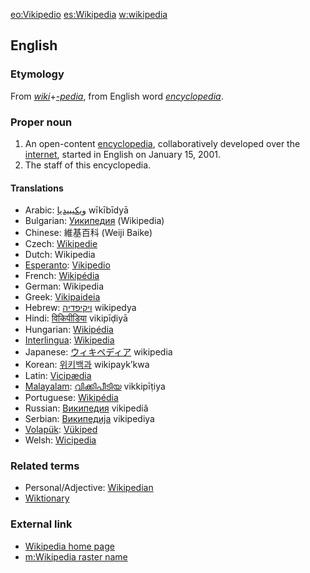 [[eo:Vikipedio]] [[es:Wikipedia]] [[w:wikipedia]]

==English==

===Etymology===
From ''[[wiki]]''+''[[-pedia]]'', from English word ''[[encyclopedia]]''.

===Proper noun===
# An open-content [[encyclopedia]], collaboratively developed over the [[internet]], started in English on January 15, 2001.
# The staff of this encyclopedia.

==== Translations ====
*Arabic: [[ويكيبيديا]] wīkībīdyā
* Bulgarian: [[Уикипедия]] (Wikipedia)
*Chinese: 維基百科 (Weiji Baike)
*Czech: [[Wikipedie]]
*Dutch: Wikipedia
*[[Esperanto]]: [[Vikipedio]]
*French: [[Wikipédia]]
*German: Wikipedia
*Greek: [[Vikipaideia]]
*Hebrew: [[ויקיפדיה]] wikipedya
*Hindi: [[विकिपीडिया]] vikipīḍiyā
*Hungarian: [[Wikipédia]]
*[[Interlingua]]: [[Wikipedia]]
*Japanese: [[ウィキペディア]] wikipedia
*Korean: [[위키백과]] wikipayk’kwa
*Latin: [[Vicipædia]]
*[[Malayalam]]: [[വിക്കിപീടിയ]] vikkipīṭiya
*Portuguese: [[Wikipédia]]
*Russian: [[Википедия]] vikipediâ
*Serbian: [[Википедија]] vikipediya
*[[Volapük]]: [[Vükiped]]
*Welsh: [[Wicipedia]]

=== Related terms ===

*Personal/Adjective: [[Wikipedian]]
*[[Wiktionary]]

=== External link ===
* [[w:|Wikipedia home page]]
* [[m:Wikipedia raster name]]